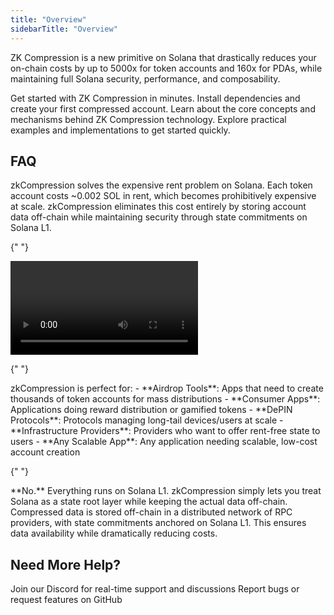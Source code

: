```yaml
---
title: "Overview"
sidebarTitle: "Overview"
---
```


ZK Compression is a new primitive on Solana that drastically reduces your on-chain costs by up to 5000x for token accounts and 160x for PDAs, while maintaining full Solana security, performance, and composability.

<CardGroup cols={3}>
  <Card title="Quickstart" icon="rocket" href="/introduction/quickstart">
    Get started with ZK Compression in minutes. Install dependencies and create
    your first compressed account.
  </Card>
  <Card title="How it works" icon="lightbulb" href="/learn-more/in-a-nutshell">
    Learn about the core concepts and mechanisms behind ZK Compression
    technology.
  </Card>
  <Card
    title="Examples"
    icon="code"
    href="/products/compressed-tokens/create-airdrops"
  >
    Explore practical examples and implementations to get started quickly.
  </Card>
</CardGroup>

## FAQ

<AccordionGroup>
  <Accordion title="What problem does it solve?">
    zkCompression solves the expensive rent problem on Solana. Each token account costs ~0.002 SOL in rent, which becomes prohibitively expensive at scale. zkCompression eliminates this cost entirely by storing account data off-chain while maintaining security through state commitments on Solana L1.
  </Accordion>

{" "}

<Accordion title="How much money does it save me?">
  <video
    controls
    className="w-full rounded-lg"
    style={{ maxHeight: "400px" }}
    src="/videos/pricesavings.mov"
  />
</Accordion>

{" "}

<Accordion title="Who is this for?">
  zkCompression is perfect for: - **Airdrop Tools**: Apps that need to create
  thousands of token accounts for mass distributions - **Consumer Apps**:
  Applications doing reward distribution or gamified tokens - **DePIN
  Protocols**: Protocols managing long-tail devices/users at scale -
  **Infrastructure Providers**: Providers who want to offer rent-free state to
  users - **Any Scalable App**: Any application needing scalable, low-cost
  account creation
</Accordion>

{" "}

<Accordion title="Is this an L2?">
  **No.** Everything runs on Solana L1. zkCompression simply lets you treat
  Solana as a state root layer while keeping the actual data off-chain.
</Accordion>

  <Accordion title="Where is the data stored?">
    Compressed data is stored off-chain in a distributed network of RPC providers, with state commitments anchored on Solana L1. This ensures data availability while dramatically reducing costs.
  </Accordion>
</AccordionGroup>

## Need More Help?

<CardGroup cols={2}>
  <Card
    title="Discord Community"
    icon="discord"
    href="https://discord.gg/lightprotocol"
  >
    Join our Discord for real-time support and discussions
  </Card>
  <Card
    title="GitHub Issues"
    icon="github"
    href="https://github.com/Lightprotocol/light-protocol"
  >
    Report bugs or request features on GitHub
  </Card>
</CardGroup>
